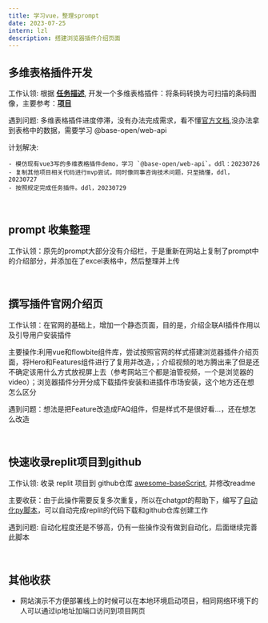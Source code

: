 ---
title: 学习vue，整理sprompt
date: 2023-07-25
intern: lzl
description: 搭建浏览器插件介绍页面
---

## 多维表格插件开发
工作认领: 根据 [**任务描述**](https://bytedance.feishu.cn/record/1sfvvckjVDPV6DfKJJWfcQkc3), 开发一个多维表格插件：将条码转换为可扫描的条码图像，主要参考：[**项目**](https://lindell.me/JsBarcode/)

遇到问题: 多维表格插件进度停滞，没有办法完成需求，看不懂[官方文档](https://bytedance.feishu.cn/docx/HazFdSHH9ofRGKx8424cwzLlnZc),没办法拿到表格中的数据，需要学习 @base-open/web-api

计划解决:
```
- 模仿现有vue3写的多维表格插件demo，学习 `@base-open/web-api`。ddl：20230726
- 复制其他项目相关代码进行mvp尝试，同时像同事咨询技术问题，只至搞懂，ddl，20230727
- 按照规定完成任务插件。ddl，20230729
```

<br/>

## prompt 收集整理
工作认领：原先的prompt大部分没有介绍栏，于是重新在网站上复制了prompt中的介绍部分，并添加在了excel表格中，然后整理并上传

<br/>

## 撰写插件官网介绍页
工作认领：在官网的基础上，增加一个静态页面，目的是，介绍企联AI插件作用以及引导用户安装插件

主要操作:利用vue和flowbite组件库，尝试按照官网的样式搭建浏览器插件介绍页面，将Hero和Features组件进行了复用并改造，；介绍视频的地方腾出来了但是还不确定该用什么方式放视屏上去（参考网站三个都是油管视频，一个是浏览器的video）；浏览器插件分开分成下载插件安装和进插件市场安装，这个地方还在想怎么区分

遇到问题：想法是把Feature改造成FAQ组件，但是样式不是很好看...，还在想怎么改造

<br/>

## 快速收录replit项目到github
工作认领: 收录 replit 项目到 github仓库 [awesome-baseScript](https://github.com/ConnectAI-E/Awesome-BaseScript), 并修改readme

主要收获：由于此操作需要反复多次重复，所以在chatgpt的帮助下，编写了[自动化py脚本](https://github.com/ConnectAI-E/replit-to-github)，可以自动完成replit的代码下载和github仓库创建工作

遇到问题: 自动化程度还是不够高，仍有一些操作没有做到自动化，后面继续完善此脚本


<br/>

## 其他收获
- 网站演示不方便部署线上的时候可以在本地环境启动项目，相同网络环境下的人可以通过ip地址加端口访问到项目网页

